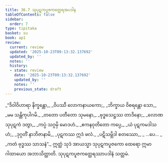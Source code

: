 ```yaml
---
title: 36.7 သုပုဋကပူဇကတ္ထေရအပဒါန
tableOfContents: false
sidebar:
  order: 7
type: tipitaka
basket: su
book: ap1
review:
  current: review
  updated: '2025-10-23T09:13:32.137692'
  updated_by: ''
  notes: ''
  history:
  - state: review
    date: '2025-10-23T09:13:32.137692'
    updated_by: ''
    notes: ''
    previous_state: draft
---
```



<ReviewStatus review={frontmatter.review} showDetails={true} />

<HypothesisAnnotation frontmatter={frontmatter} />

<DynamicBreadcrumb />

<Division number="26" book="ap1" e="ch" v="20" p="327">

<Paragraph number="4007" type="verses" book="ap1">
_“ဒိဝါဝိဟာရာ နိက္ခန္တော,_  
_ဝိပဿီ လောကနာယကော;_  
_ဘိက္ခာယ ဝိစရန္တော သော,_  
_မမ သန္တိကုပါဂမိ._  

</Paragraph>

</Division>
<Division number="27" book="ap1" e="ch" v="20" p="328">

<Paragraph number="4008" type="verses" book="ap1">
_တတော ပတီတော သုမနော,_  
_ဗုဒ္ဓသေဋ္ဌဿ တာဒိနော;_  
_လောဏသုပုဋကံ ဒတွာ,_  
_ကပ္ပံ သဂ္ဂမှိ မောဒဟံ._  

</Paragraph>

</Division>
<Division number="28" book="ap1" e="ch" v="20" p="328">

<Paragraph number="4009" type="verses" book="ap1">
_ဧကနဝုတိတော ကပ္ပေ,_  
_ယံ ပုဋကမဒါသဟံ;_  
_ဒုဂ္ဂတိံ နာဘိဇာနာမိ,_  
_ပုဋကဿ ဣဒံ ဖလံ._  

</Paragraph>

</Division>
<Division number="29" book="ap1" e="ch" v="20" p="328">

<Paragraph number="4010" type="verses" book="ap1">
_ပဋိသမ္ဘိဒါ စတဿော,_  
_ …ပေ… _  
_ကတံ ဗုဒ္ဓဿ သာသနံ”._  

</Paragraph>

<Paragraph number="4011" book="ap1">
ဣတ္ထံ သုဒံ အာယသ္မာ သုပုဋကပူဇကော ထေရော ဣမာ ဂါထာယော အဘာသိတ္ထာတိ.

</Paragraph>
</Division>

<Paragraph number="4012" type="center" book="ap1">
သုပုဋကပူဇကတ္ထေရဿာပဒါနံ သတ္တမံ.
</Paragraph>